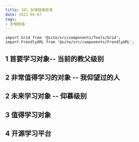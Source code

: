 ```yaml
---
title: 101 友情链接收录
date: 2021-09-07
tags:
- 友情链接
---
```


```mdx-code-block
import Grid from '@site/src/components/Tools/Grid';
import FrendlyURL from '@site/src/components/FrendlyURL';
```

## 1 首要学习对象-- 当前的教父级别

<Grid>
    <FrendlyURL
        tags={[ '有内涵', '有深度', '有见解', '开局一把刀', '架构师']}
        name="耗子叔 blog"
        desc={"编程领域教父般的人物，一位有着20年开发经验的软件开发员，他写的技术文章自带岁月感，像是一人过来人在诉说着他的故事一样"
            + "从小的说，能从编译角度来，深入浅出说出每种开发语言处理机制和区别，从大的说，能根据情况制定可靠稳定的构架，通俗易懂,"
            + "是一位真正驾驭了技术，而不是被技术驾驭的人，十分了得，非常值得学习"}
        website="https://coolshell.cn/"
    />
    <FrendlyURL
        tags={[ 'golang', '架构师', 'youtube']}
        name='appleBoy blog'
        desc='来自台湾的很了不起的技术员，开源并维护gin等了不起的项目'
        website='https://blog.wu-boy.com/'
        links ={{
        youtube: 'https://www.youtube.com/channel/UCLCZJ9d_I7UJP2bpXpge8KA',
        }}
    />
    <FrendlyURL
        tags={[ 'java', '控制反转']}
        name='马丁老爷子'
        desc='Java一哥, java的控制反转方案制定人'
        website='https://martinfowler.com/articles/injection.html'
    />

</Grid>

## 2 非常值得学习的对象 -- 我仰望过的人

<Grid>
    <FrendlyURL
        avatar="https://www.ruanyifeng.com/blog/images/person_shot.jpg"
        name="阮一峰 blog"
        desc="国内前端一哥博客，技术和眼界十分了得，文章深入浅出，国内前端风向标，十分值得学习"
        website="https://www.ruanyifeng.com/blog/"
        tags={[ '文笔好', '精要', '国内前端一哥', '前端']}
    />
    <FrendlyURL
        tags={[ '兼顾段子手', '高级php']}
        name="老李秀社区"
        desc= '自我标榜"可能是东半球最好的php程序员"，其实力可见一斑, 一个被php耽误的段子手'
        website="http://t.ti-node.com/"
    />

</Grid>

## 2 未来学习对象 -- 仰慕级别

<Grid>
    <FrendlyURL
        desc='一位专注到算法的大佬'
        avatar="https://hydingsy.github.io/images/avatar.png"
        name="Siyuan's Blog"
        website="https://hydingsy.github.io/"
        tags={[ '算法']}
    />
    <FrendlyURL
        tags={[ '物联网', 'IOT开发者社区']}
        name="IoT development"
        desc= "IBMIoT开发者社区"
        website="https://developer.ibm.com/learningpaths/iot-getting-started-iot-development//"
    />
    <FrendlyURL
        tags={[ '人工智能', '人工智能社区', '图像处理', '计算机视觉']}
        name="极市开发者社区"
        desc="国内人工智能图像处理开发社区，涉及技术论文，算法实现和案例等"
        website="https://www.ruanyifeng.com/blog/"
    />
    <FrendlyURL
        tags={[ '物联网', '野生钢铁侠', '人工智能']}
        name='稚晖的个人站'
        desc='在硬件和软件通吃的男人，一人便可抵上一个团队,涉及硬件和智能并取得了不起的成就品, 十分了得，很值得学习'
        avatar= 'http://www.pengzhihui.xyz/logo.jpg'
        website='http://www.pengzhihui.xyz/'
        links ={{
        bilibili: 'https://space.bilibili.com/20259914',
        github: 'https://github.com/peng-zhihui'
        }}
    />
    <FrendlyURL
        tags={[ '无人机',  '图像处理']}
        name='无人机自动飞行算法团队'
        desc='国内专门研究无人机自动，无人驾驶自动飞行算法的团队'
        website='http://zju-fast.com/'
        links ={{
        bilibili: 'https://www.bilibili.com/video/BV1Nt4y1e7KD',
        github: 'https://github.com/ZJU-FAST-Lab'
        }}
    />

</Grid>

## 3 值得学习对象

<Grid>
    <FrendlyURL
        tags={['全栈技术员']}
        name="SHUWOOM's blog"
        desc="全栈技术博客，能深入到后端技术原理和前端技术应用，十分了得，很值得学习"
        website="https://shuwoom.com/"
    />
    <FrendlyURL
        name="xargin Blog"
        desc="服务端和架构等文章质量很好"
        website="https://xargin.com/"
        tags={[ '架构师']}
    />
    <FrendlyURL
        tags={[ 'Rust', 'golang']}
        name="无双 blog"
        desc="很厉害的开发者，文章对于后端的技术原理深入浅出，十分了得，非常值得学习"
        website="https://leaxoy.github.io/"
        avatar="https://leaxoy.github.io/images/avatar.png"
    />
    <FrendlyURL
        tags={[ '架构师', 'golang高级工程师']}
            name="面向信仰编程 blog"
            desc="栈开发员，文章直指技术原理，很值得学习"
            website="https://draveness.me/"
        />
    <FrendlyURL
        tags={[ '前端工程师', 'vue']}
        name='stEve Young Blog'
        desc='很利害的web开发员'
        website='https://buptsteve.github.io/blog/'
    />
    <FrendlyURL
        name='寒雁 blog'
        desc='很利害开发员，文章质量很高，直指原理，很值得学习'
        website='https://kiwenlau.com/'
    />
    <FrendlyURL
    name="赖经纬 Blog"
    avatar="https://laijw.com/images/avatar.png"
    desc="一位对互联技术很感兴趣的前端开发员，涉及广泛且前卫，出手专业，对新出技术有着异常灵敏的嗅觉, 值得学习"
    website="https://laijw.com/"
    tags={[ '有眼光']}
    />
    <FrendlyURL
        name={'李金深\'s Blog'}
        desc='对前端感兴趣的技术员，有常人没有的细心，很值得学习'
        website='http://www.yemengshen.cn/main'
    />
    <FrendlyURL
        tags={[ '全栈工程师', '自由职业人员', 'youtube']}
        name='Takuya Matsuyama'
        desc='日本的vim高手，开发者，设计师'
        website='https://www.craftz.dog/'
        links ={{
        youtube: 'https://www.youtube.com/devaslife',
        }}
    />
    <FrendlyURL
        tags={[ '文章质量高']}
        name='爱码叔-iCodeBook'
        desc='以辩证方式写的技术文章很漂亮，思路清晰，观察到了什么？测试了什么？又下了什么结论？很好的文章,非常值得学习'
        website='https://blog.csdn.net/liyiming2017/article/details/90218062'
    />
</Grid>

## 4 开源学习平台

<Grid>
    <FrendlyURL
        tags={[ 'github开源书籍', '开源文档']}
         name="开源程序书籍"
        desc="github开源书籍，我收藏了等于我会了"
        avatar="https://upload.wikimedia.org/wikipedia/commons/thumb/9/91/Octicons-mark-github.svg/2048px-Octicons-mark-github.svg.png"
        website="https://ebookfoundation.github.io/free-programming-books/"
    />
    <FrendlyURL
        name="linux运维笔记"
        desc="linux服务端运维笔记, 一个linux相关的论坛"
        website="https://linuxeye.com/"
        tags={[ 'linux']}
    />
    <FrendlyURL
        name="golang学习笔记"
        desc="十分全面，十分专业，非常值得反复查看，很专业的golang学习笔记,非常值得学习"
        website="http://www.topgoer.com/"
        tags={[ 'golang', 'golang学习文档']}
    />
    <FrendlyURL
        tags={[ 'rxjs', '响应式编程']}
        name='rxjs教程'
        desc='用通俗的方式把rxjs讲明白，很不错的教程，值得学习'
        website='https://ithelp.ithome.com.tw/articles/10186104'
    />
    <FrendlyURL
        tags={[ 'helloGithub', 'hello github', 'github', '收集开源项目']}
        name='Hello Github'
        desc='专门收集有意思的开源项目'
        website='https://hellogithub.com/'
    />
    <FrendlyURL
        tags={[ 'SpringBoot', '全栈', '有springBoot定时']}
        name='Caroly'
        desc='SpringBoot的文章写的很不错，值得一看'
        website='https://caroly.fun/archives/springboot%E6%95%B4%E5%90%88%E6%94%AF%E4%BB%98%E5%AE%9D%E6%94%AF%E4%BB%98#'
    />
    <FrendlyURL
        tags={[ '前端']}
        avatar='https://heaven-blog-1255884785.file.myqcloud.com/github-avatar.jpeg'
        name='Heaven'
        desc='腾讯的一名前端开发员,文章可以'
        website='https://heavenru.com/post/Vite-with-React-%E6%9C%80%E4%BD%B3%E5%AE%9E%E8%B7%B5'
    />
</Grid>


